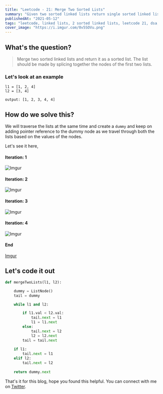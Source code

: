 ```yaml
---
title: "Leetcode - 21: Merge Two Sorted Lists"
summary: "Given two sorted linked lists return single sorted linked list using both of them"
publishedAt: "2021-05-12"
tags: "leetcode, linked lists, 2 sorted linked lists, leetcode 21, dsa, algorithm, coding, interview, python, programming, python3"
cover_image: "https://i.imgur.com/0v5SOVu.png"
---
```


## What's the question?

<blockquote>
  Merge two sorted linked lists and return it as a sorted list. The list should
  be made by splicing together the nodes of the first two lists.
</blockquote>

### Let's look at an example

```dart:example
l1 = [1, 2, 4]
l2 = [3, 4]

output: [1, 2, 3, 4, 4]
```


## How do we solve this?

We will traverse the lists at the same time and create a `dummy` and keep on adding pointer reference to the dummy node as we travel through both the lists based on the values of the nodes.

Let's see it here,

#### Iteration: 1
 
![Imgur](https://i.imgur.com/tGzTwhv.png)


#### Iteration: 2

![Imgur](https://i.imgur.com/g1jHzvy.png)


#### Iteration: 3

![Imgur](https://i.imgur.com/VTFEVQY.png)


#### Iteration: 4

![Imgur](https://i.imgur.com/wTaodgL.png)


#### End

[Imgur](https://i.imgur.com/JmOyc4d.png)


## Let's code it out

```dart:mergeTwoLists.py
def mergeTwoLists(l1, l2):

    dummy = ListNode()
    tail = dummy

    while l1 and l2:

        if l1.val < l2.val:
            tail.next = l1
            l1 = l1.next
        else:
            tail.next = l2
            l2 = l2.next
        tail = tail.next
    
    if l1:
        tail.next = l1
    elif l2:
        tail.next = l2
    
    return dummy.next
```

That's it for this blog, hope you found this helpful. You can connect with me on <a target="_blank" href="https://twitter.com/saglanivatsal">Twitter</a>.